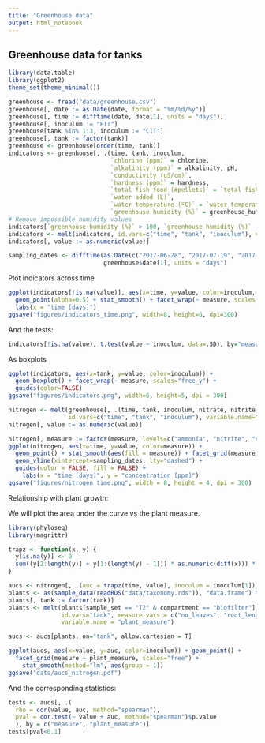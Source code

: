 ```yaml
---
title: "Greenhouse data"
output: html_notebook
---
```


## Greenhouse data for tanks

```r
library(data.table)
library(ggplot2)
theme_set(theme_minimal())

greenhouse <- fread("data/greenhouse.csv")
greenhouse[, date := as.Date(date, format = "%m/%d/%y")]
greenhouse[, time := difftime(date, date[1], units = "days")]
greenhouse[, inoculum := "EIT"]
greenhouse[tank %in% 1:3, inoculum := "CIT"]
greenhouse[, tank := factor(tank)]
greenhouse <- greenhouse[order(time, tank)]
indicators <- greenhouse[, .(time, tank, inoculum, 
                             `chlorine (ppm)` = chlorine, 
                             `alkalinity (ppm)` = alkalinity, pH, 
                             `conductivity (uS/cm)`, 
                             `hardness (ppm)` = hardness, 
                             `total fish food (#pellets)` = `total fish food`, 
                             `water added (L)`, 
                             `water temperature (ºC)` = `water temperature`, 
                             `greenhouse humidity (%)` = greenhouse_humidity)]
# Remove impossible humidity values
indicators[`greenhouse humidity (%)` > 100, `greenhouse humidity (%)` := NA]
indicators <- melt(indicators, id.vars=c("time", "tank", "inoculum"), variable.name="measure")
indicators[, value := as.numeric(value)]

sampling_dates <- difftime(as.Date(c("2017-06-28", "2017-07-19", "2017-08-28")),
                           greenhouse$date[1], units = "days")
```

Plot indicators across time

```r
ggplot(indicators[!is.na(value)], aes(x=time, y=value, color=inoculum, fill = inoculum, group=inoculum)) + 
  geom_point(alpha=0.5) + stat_smooth() + facet_wrap(~ measure, scales = "free_y") +
  labs(x = "time [days]")
ggsave("figures/indicators_time.png", width=8, height=6, dpi=300)
```

And the tests:

```r
indicators[!is.na(value), t.test(value ~ inoculum, data=.SD), by="measure"]
```

As boxplots

```r
ggplot(indicators, aes(x=tank, y=value, color=inoculum)) + 
  geom_boxplot() + facet_wrap(~ measure, scales="free_y") + 
  guides(color=FALSE)
ggsave("figures/indicators.png", width=6, height=5, dpi = 300)
```

```r
nitrogen <- melt(greenhouse[, .(time, tank, inoculum, nitrate, nitrite, ammonia)],
                 id.vars=c("time", "tank", "inoculum"), variable.name="measure")
nitrogen[, value := as.numeric(value)]
```

```r
nitrogen[, measure := factor(measure, levels=c("ammonia", "nitrite", "nitrate"))]
ggplot(nitrogen, aes(x=time, y=value, color=measure)) + 
  geom_point() + stat_smooth(aes(fill = measure)) + facet_grid(measure ~ tank, scales="free_y") +
  geom_vline(xintercept=sampling_dates, lty="dashed") +
  guides(color = FALSE, fill = FALSE) +
    labs(x = "time [days]", y = "concentration [ppm]")
ggsave("figures/nitrogen_time.png", width = 8, height = 4, dpi = 300)
```

Relationship with plant growth:

We will plot the area under the curve vs the plant measure.

```r
library(phyloseq)
library(magrittr)

trapz <- function(x, y) {
  y[is.na(y)] <- 0
  sum((y[2:length(y)] + y[1:(length(y) - 1)]) * as.numeric(diff(x))) * 0.5
}

aucs <- nitrogen[, .(auc = trapz(time, value), inoculum = inoculum[1]), by=c("measure", "tank")]
plants <- as(sample_data(readRDS("data/taxonomy.rds")), "data.frame") %>% setDT()
plants[, tank := factor(tank)]
plants <- melt(plants[sample_set == "T2" & compartment == "biofilter"], 
               id.vars="tank", measure.vars = c("no_leaves", "root_length", "height", "dead_fish"), 
               variable.name = "plant_measure")

aucs <- aucs[plants, on="tank", allow.cartesian = T]

ggplot(aucs, aes(x=value, y=auc, color=inoculum)) + geom_point() + 
  facet_grid(measure ~ plant_measure, scales="free") +
    stat_smooth(method="lm", aes(group = 1))
ggsave("data/aucs_nitrogen.pdf")
```

And the corresponding statistics:

```r
tests <- aucs[, .(
  rho = cor(value, auc, method="spearman"),
  pval = cor.test(~ value + auc, method="spearman")$p.value
  ), by = c("measure", "plant_measure")]
tests[pval<0.1]
```